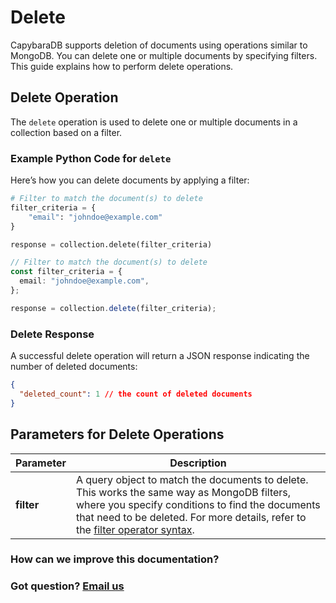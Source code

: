 
# Delete

<LanguageToggle />

CapybaraDB supports deletion of documents using operations similar to MongoDB. You can delete one or multiple documents by specifying filters. This guide explains how to perform delete operations.

## Delete Operation

The `delete` operation is used to delete one or multiple documents in a collection based on a filter.

### Example Python Code for `delete`

Here’s how you can delete documents by applying a filter:

<LanguageContent lang="python">

```python filename="Python" showLineNumbers
# Filter to match the document(s) to delete
filter_criteria = {
    "email": "johndoe@example.com"
}

response = collection.delete(filter_criteria)
```

</LanguageContent>

<LanguageContent lang="typescript">

```typescript filename="TypeScript" showLineNumbers
// Filter to match the document(s) to delete
const filter_criteria = {
  email: "johndoe@example.com",
};

response = collection.delete(filter_criteria);
```

</LanguageContent>

### Delete Response

A successful delete operation will return a JSON response indicating the number of deleted documents:

```json
{
  "deleted_count": 1 // the count of deleted documents
}
```

## Parameters for Delete Operations

| Parameter  | Description                                                                                                                                                                                                                                       |
| ---------- | ------------------------------------------------------------------------------------------------------------------------------------------------------------------------------------------------------------------------------------------------- |
| **filter** | A query object to match the documents to delete. This works the same way as MongoDB filters, where you specify conditions to find the documents that need to be deleted. For more details, refer to the [filter operator syntax](/syntax/filter). |

### How can we improve this documentation?

<Feedback />

### Got question? [Email us](mailto:hello@capybaradb.co)

